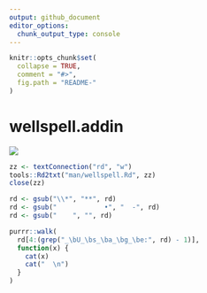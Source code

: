 ```yaml
---
output: github_document
editor_options: 
  chunk_output_type: console
---
```


<!-- README.md is generated from README.Rmd. Please edit that file -->

```r
knitr::opts_chunk$set(
  collapse = TRUE,
  comment = "#>",
  fig.path = "README-"
)
```

# wellspell.addin

![](https://github.com/nevrome/wellspell.addin/raw/master/inst/gif/mastake.gif)


```r
zz <- textConnection("rd", "w")
tools::Rd2txt("man/wellspell.Rd", zz)
close(zz)

rd <- gsub("\\*", "**", rd)
rd <- gsub("            •", "  -", rd)
rd <- gsub("    ", "", rd)

purrr::walk(
  rd[4:(grep("_\bU_\bs_\ba_\bg_\be:", rd) - 1)],
  function(x) {
    cat(x)
    cat("  \n")
  }
)
```

